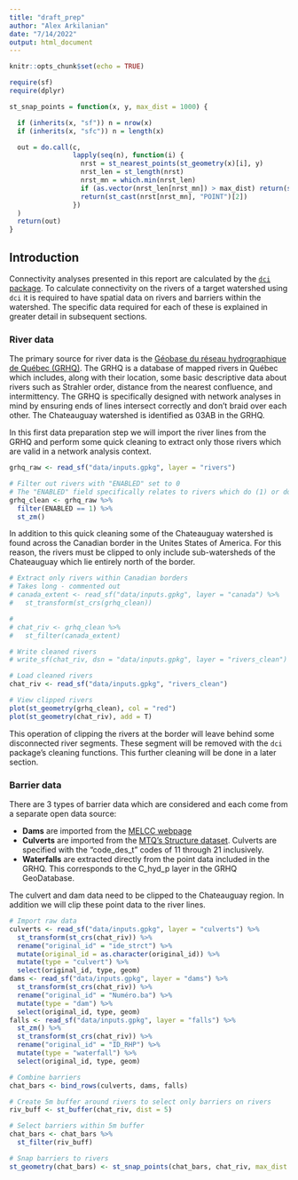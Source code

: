 ```yaml
---
title: "draft_prep"
author: "Alex Arkilanian"
date: "7/14/2022"
output: html_document
---
```


```r
knitr::opts_chunk$set(echo = TRUE)
```
```r
require(sf)
require(dplyr)

st_snap_points = function(x, y, max_dist = 1000) {

  if (inherits(x, "sf")) n = nrow(x)
  if (inherits(x, "sfc")) n = length(x)

  out = do.call(c,
                lapply(seq(n), function(i) {
                  nrst = st_nearest_points(st_geometry(x)[i], y)
                  nrst_len = st_length(nrst)
                  nrst_mn = which.min(nrst_len)
                  if (as.vector(nrst_len[nrst_mn]) > max_dist) return(st_geometry(x)[i])
                  return(st_cast(nrst[nrst_mn], "POINT")[2])
                })
  )
  return(out)
}
```

## Introduction

Connectivity analyses presented in this report are calculated by the [`dci` package](https://github.com/aarkilanian/dci). To calculate connectivity on the rivers of a target watershed using `dci` it is required to have spatial data on rivers and barriers within the watershed. The specific data required for each of these is explained in greater detail in subsequent sections.

### River data

The primary source for river data is the [Géobase du réseau hydrographique de Québec (GRHQ)](https://www.donneesquebec.ca/recherche/dataset/grhq). The GRHQ is a database of mapped rivers in Québec which includes, along with their location, some basic descriptive data about rivers such as Strahler order, distance from the nearest confluence, and intermittency. The GRHQ is specifically designed with network analyses in mind by ensuring ends of lines intersect correctly and don't braid over each other. The Chateauguay watershed is identified as 03AB in the GRHQ.

In this first data preparation step we will import the river lines from the GRHQ and perform some quick cleaning to extract only those rivers which are valid in a network analysis context.
```r
grhq_raw <- read_sf("data/inputs.gpkg", layer = "rivers")

# Filter out rivers with "ENABLED" set to 0
# The "ENABLED" field specifically relates to rivers which do (1) or do not (0) participate in the river network.
grhq_clean <- grhq_raw %>%
  filter(ENABLED == 1) %>%
  st_zm()
```

In addition to this quick cleaning some of the Chateauguay watershed is found across the Canadian border in the Unites States of America. For this reason, the rivers must be clipped to only include sub-watersheds of the Chateauguay which lie entirely north of the border.
```r
# Extract only rivers within Canadian borders
# Takes long - commented out
# canada_extent <- read_sf("data/inputs.gpkg", layer = "canada") %>%
#   st_transform(st_crs(grhq_clean))

#
# chat_riv <- grhq_clean %>%
#   st_filter(canada_extent)

# Write cleaned rivers
# write_sf(chat_riv, dsn = "data/inputs.gpkg", layer = "rivers_clean")

# Load cleaned rivers
chat_riv <- read_sf("data/inputs.gpkg", "rivers_clean")

# View clipped rivers
plot(st_geometry(grhq_clean), col = "red")
plot(st_geometry(chat_riv), add = T)
```

This operation of clipping the rivers at the border will leave behind some disconnected river segments. These segment will be removed with the `dci` package's cleaning functions. This further cleaning will be done in a later section.

### Barrier data

There are 3 types of barrier data which are considered and each come from a separate open data source:

* **Dams** are imported from the [MELCC webpage](https://www.cehq.gouv.qc.ca/barrages/default.asp#version-telechargeable)
* **Culverts** are imported from the [MTQ's Structure dataset](https://www.donneesquebec.ca/recherche/dataset/structure). Culverts are specified with the "code_des_t" codes of 11 through 21 inclusively.
* **Waterfalls** are extracted directly from the point data included in the GRHQ. This corresponds to the C_hyd_p layer in the GRHQ GeoDatabase.

The culvert and dam data need to be clipped to the Chateauguay region. In addition we will clip these point data to the river lines.
```r
# Import raw data
culverts <- read_sf("data/inputs.gpkg", layer = "culverts") %>%
  st_transform(st_crs(chat_riv)) %>%
  rename("original_id" = "ide_strct") %>%
  mutate(original_id = as.character(original_id)) %>%
  mutate(type = "culvert") %>%
  select(original_id, type, geom)
dams <- read_sf("data/inputs.gpkg", layer = "dams") %>%
  st_transform(st_crs(chat_riv)) %>%
  rename("original_id" = "Numéro.ba") %>%
  mutate(type = "dam") %>%
  select(original_id, type, geom)
falls <- read_sf("data/inputs.gpkg", layer = "falls") %>%
  st_zm() %>%
  st_transform(st_crs(chat_riv)) %>%
  rename("original_id" = "ID_RHP") %>%
  mutate(type = "waterfall") %>%
  select(original_id, type, geom)

# Combine barriers
chat_bars <- bind_rows(culverts, dams, falls)

# Create 5m buffer around rivers to select only barriers on rivers
riv_buff <- st_buffer(chat_riv, dist = 5)

# Select barriers within 5m buffer
chat_bars <- chat_bars %>%
  st_filter(riv_buff)

# Snap barriers to rivers
st_geometry(chat_bars) <- st_snap_points(chat_bars, chat_riv, max_dist = 5)
```

